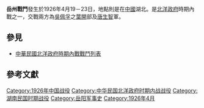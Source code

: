 {{Infobox Military Conflict|
campaign=|
image=|
caption=|
conflict=岳州戰鬥|
date=1926年4月19－23日|
place=[[中國|中國]]湖北|
result=吳佩孚取得勝利，唐生智自湖北退卻|
combatant1=[[吳佩孚|吳佩孚]]之葉開部|
combatant2=[[唐生智|唐生智]]部| 
commander1=[[葉開|葉開]]|
commander2=唐生智|
strength1=|
strength2=|
casualties1=|
casualties2=|
}}
'''岳州戰鬥'''發生於1926年4月19－23日，地點則是在[[中國|中國]]湖北。是[[北洋政府|北洋政府]]時期內戰之一，交戰兩方為[[吳佩孚|吳佩孚]]之[[葉開|葉開]]部及[[唐生智|唐生智]]軍。
==參見==
*[[中華民國北洋政府時期內戰戰鬥列表|中華民國北洋政府時期內戰戰鬥列表]]
==參考文獻==

[[Category:1926年中国战役|Category:1926年中国战役]]
[[Category:中华民国北洋政府时期内战战役|Category:中华民国北洋政府时期内战战役]]
[[Category:湖南民国时期战役|Category:湖南民国时期战役]]
[[Category:岳阳军事史|Category:岳阳军事史]]
[[Category:1926年4月|Category:1926年4月]]